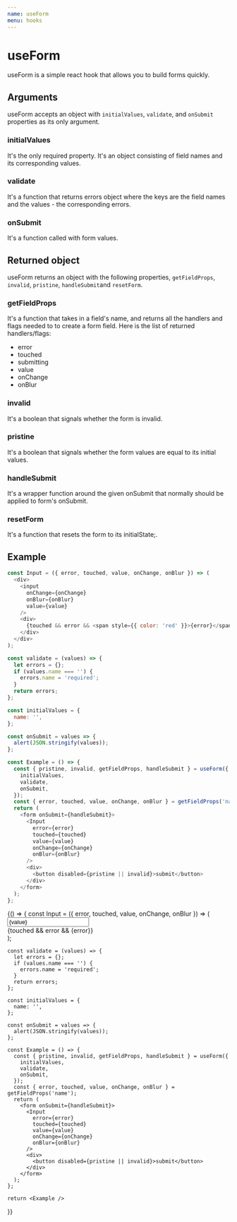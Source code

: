 ```yaml
---
name: useForm
menu: hooks
---
```


# useForm

useForm is a simple react hook that allows you to build forms quickly.



## Arguments

useForm accepts an object with `initialValues`, `validate`, and `onSubmit` properties as its only argument.

### **initialValues**

It's the only required property. It's an object consisting of field names and its corresponding values.

### **validate**

It's a function that returns errors object where the keys are the field names and the values - the corresponding errors.

### **onSubmit**

It's a function called with form values.



## Returned object

useForm returns an object with the following properties, `getFieldProps`, `invalid`, `pristine`, `handleSubmit`and `resetForm`.

### **getFieldProps**

It's a function that takes in a field's name, and returns all the handlers and flags needed to to create a form field.
Here is the list of returned handlers/flags:

- error
- touched
- submitting
- value
- onChange
- onBlur

### **invalid**

It's a boolean that signals whether the form is invalid.

### **pristine**

It's a boolean that signals whether the form values are equal to its initial values.

### **handleSubmit**

It's a wrapper function around the given onSubmit that normally should be applied to form's onSubmit.

### **resetForm**

It's a function that resets the form to its initialState;.



## Example

```js
const Input = ({ error, touched, value, onChange, onBlur }) => (
  <div>
    <input
      onChange={onChange}
      onBlur={onBlur}
      value={value}
    />
    <div>
      {touched && error && <span style={{ color: 'red' }}>{error}</span>}
    </div>
  </div>
);

const validate = (values) => {
  let errors = {};
  if (values.name === '') {
    errors.name = 'required';
  }
  return errors;
};

const initialValues = {
  name: '',
};

const onSubmit = values => {
  alert(JSON.stringify(values));
};

const Example = () => {
  const { pristine, invalid, getFieldProps, handleSubmit } = useForm({
    initialValues,
    validate,
    onSubmit,
  });
  const { error, touched, value, onChange, onBlur } = getFieldProps('name');
  return (
    <form onSubmit={handleSubmit}>
      <Input
        error={error}
        touched={touched}
        value={value}
        onChange={onChange}
        onBlur={onBlur}
      />
      <div>
        <button disabled={pristine || invalid}>submit</button>
      </div>
    </form>
  );
};
```


<Playground>
  {() => {
    const Input = ({ error, touched, value, onChange, onBlur }) => (
      <div>
        <input
          onChange={onChange}
          onBlur={onBlur}
          value={value}
        />
        <div>
          {touched && error && <span style={{ color: 'red' }}>{error}</span>}
        </div>
      </div>
    );

    const validate = (values) => {
      let errors = {};
      if (values.name === '') {
        errors.name = 'required';
      }
      return errors;
    };

    const initialValues = {
      name: '',
    };

    const onSubmit = values => {
      alert(JSON.stringify(values));
    };

    const Example = () => {
      const { pristine, invalid, getFieldProps, handleSubmit } = useForm({
        initialValues,
        validate,
        onSubmit,
      });
      const { error, touched, value, onChange, onBlur } = getFieldProps('name');
      return (
        <form onSubmit={handleSubmit}>
          <Input
            error={error}
            touched={touched}
            value={value}
            onChange={onChange}
            onBlur={onBlur}
          />
          <div>
            <button disabled={pristine || invalid}>submit</button>
          </div>
        </form>
      );
    };

    return <Example />
  }}
</Playground>

